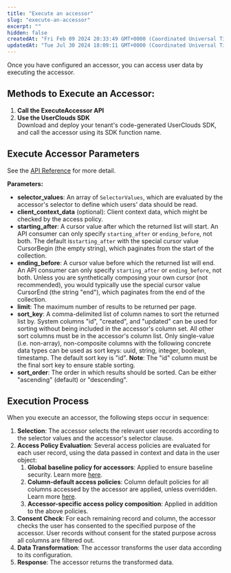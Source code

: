 ```yaml
---
title: "Execute an accessor"
slug: "execute-an-accessor"
excerpt: ""
hidden: false
createdAt: "Fri Feb 09 2024 20:33:49 GMT+0000 (Coordinated Universal Time)"
updatedAt: "Tue Jul 30 2024 18:09:11 GMT+0000 (Coordinated Universal Time)"
---
```

Once you have configured an <Glossary>accessor</Glossary>, you can access user data by executing the accessor.

## Methods to Execute an Accessor:

1. **Call the ExecuteAccessor API**
2. **Use the UserClouds SDK**  
   Download and deploy your tenant's code-generated UserClouds SDK, and call the accessor using its SDK function name.

## Execute Accessor Parameters

See the [API Reference](https://docs.userclouds.com/reference/post_userstore-api-accessors) for more detail.

**Parameters:**

- **selector_values**: An array of `SelectorValues`, which are evaluated by the accessor's selector to define which users' data should be read.
- **client_context_data** (optional): Client context data, which might be checked by the access policy.
- **starting_after**: A cursor value after which the returned list will start. An API consumer can only specify `starting_after` or `ending_before`, not both. The default is`starting_after` with the special cursor value CursorBegin (the empty string), which paginates from the start of the collection.
- **ending_before**: A cursor value before which the returned list will end. An API consumer can only specify `starting_after` or `ending_before`, not both. Unless you are synthetically composing your own cursor (not recommended), you would typically use the special cursor value CursorEnd (the string "end"), which paginates from the end of the collection.
- **limit**: The maximum number of results to be returned per page.
- **sort_key**: A comma-delimited list of column names to sort the returned list by. System columns "id", "created", and "updated" can be used for sorting without being included in the accessor's column set. All other sort columns must be in the accessor's column list. Only single-value (i.e. non-array), non-composite columns with the following concrete data types can be used as sort keys: uuid, string, integer, boolean, timestamp. The default sort key is "id". **Note**: The "id" column must be the final sort key to ensure stable sorting.
- **sort_order**: The order in which results should be sorted. Can be either "ascending" (default) or "descending".

## Execution Process

When you execute an accessor, the following steps occur in sequence:

1. **Selection**: The accessor selects the relevant user records according to the selector values and the accessor's selector clause.
2. **Access Policy Evaluation**: Several access policies are evaluated for each user record, using the data passed in <Glossary>context</Glossary> and data in the user object:
   1. **Global baseline policy for accessors**: Applied to ensure baseline security. Learn more [here](https://docs.userclouds.com/docs/apply-global-protection-policies). 
   2. **Column-default access policies**: Column default policies for all columns accessed by the accessor are applied, unless overridden. Learn more [here](https://docs.userclouds.com/docs/protect-a-column-with-defaults). 
   3. **Accessor-specific access policy composition**: Applied in addition to the above policies.
3. **Consent Check**: For each remaining record and column, the accessor checks the user has consented to the specified purpose of the accessor. User records without consent for the stated purpose across all columns are filtered out.
4. **Data Transformation**: The accessor transforms the user data according to its configuration.
5. **Response**: The accessor returns the transformed data.
